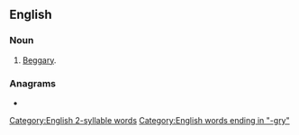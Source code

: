 ==English==

===Noun===
{{en-noun|-}}

# {{lb|en|archaic}} [[beggary|Beggary]].

===Anagrams===
* {{anagrams|en|a=begry|Byrge|bergy}}

[[Category:English 2-syllable words]]
[[Category:English words ending in "-gry"]]